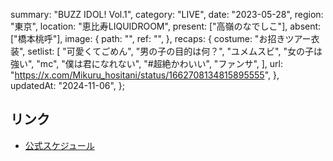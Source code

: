   summary: "BUZZ IDOL! Vol.1",
  category: "LIVE",
  date: "2023-05-28",
  region: "東京",
  location: "恵比寿LIQUIDROOM",
  present: ["高嶺のなでしこ"],
  absent: ["橋本桃呼"],
  image: {
    path: "",
    ref: "",
  },
  recaps: {
    costume: "お招きツアー衣装",
    setlist: [
      "可愛くてごめん",
      "男の子の目的は何？",
      "ユメムスビ",
      "女の子は強い",
      "mc",
      "僕は君になれない",
      "#超絶かわいい",
      "ファンサ",
    ],
    url: "https://x.com/Mikuru_hositani/status/1662708134815895555",
  },
  updatedAt: "2024-11-06",
};

## リンク

- [公式スケジュール](https://takanenonadeshiko.jp/?p=1037)
